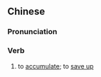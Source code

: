 {{also|储埋}}
==Chinese==
{{zh-forms|s=储埋}}

===Pronunciation===
{{zh-pron
|c=cou5 maai4
|cat=v
}}

===Verb===
{{zh-verb}}

# {{lb|zh|Cantonese}} to [[accumulate]]; to [[save up]]